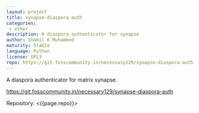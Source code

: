 ```yaml
---
layout: project
title: synapse-diaspora-auth
categories: 
 - other
description: A diaspora authenticator for synapse
author: Shamil K Muhammed
maturity: Stable
language: Python
license: GPL3
repo: https://git.fosscommunity.in/necessary129/synapse-diaspora-auth
---
```


A diaspora authenticator for matrix synapse.

https://git.fosscommunity.in/necessary129/synapse-diaspora-auth

Repository: <{{page.repo}}>

